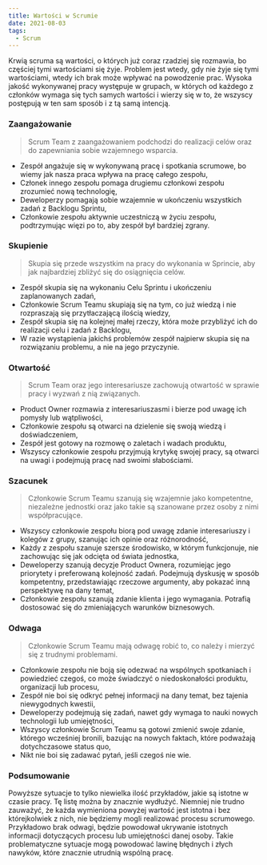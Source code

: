 ```yaml
---
title: Wartości w Scrumie
date: 2021-08-03
tags:
  - Scrum
---
```



Krwią scruma są wartości, o których już coraz rzadziej się rozmawia, bo częściej tymi wartościami się żyje.
Problem jest wtedy, gdy nie żyje się tymi wartościami, wtedy ich brak może wpływać na powodzenie prac.
Wysoka jakość wykonywanej pracy występuje w grupach, w których od każdego z członków wymaga się tych samych wartości i wierzy się w to, że wszyscy postępują w ten sam sposób i z tą samą intencją.

### Zaangażowanie

> Scrum Team z zaangażowaniem podchodzi do realizacji celów oraz do zapewniania sobie wzajemnego
wsparcia.

- Zespół angażuje się w wykonywaną pracę i spotkania scrumowe, bo wiemy jak nasza praca wpływa na pracę całego zespołu,
- Członek innego zespołu pomaga drugiemu członkowi zespołu zrozumieć nową technologię,
- Deweloperzy pomagają sobie wzajemnie w ukończeniu wszystkich zadań z Backlogu Sprintu,
- Członkowie zespołu aktywnie uczestniczą w życiu zespołu, podtrzymując więzi po to, aby zespół był bardziej zgrany.

### Skupienie

> Skupia się przede wszystkim na pracy do wykonania w Sprincie, aby jak najbardziej zbliżyć się
do osiągnięcia celów.

- Zespół skupia się na wykonaniu Celu Sprintu i ukończeniu zaplanowanych zadań,
- Członkowie Scrum Teamu skupiają się na tym, co już wiedzą i nie rozpraszają się przytłaczającą ilością wiedzy,
- Zespół skupia się na kolejnej małej rzeczy, która może przybliżyć ich do realizacji celu i zadań z Backlogu,
- W razie wystąpienia jakichś problemów zespół najpierw skupia się na rozwiązaniu problemu, a nie na jego przyczynie.

### Otwartość

> Scrum Team oraz jego interesariusze zachowują otwartość w sprawie pracy i
wyzwań z nią związanych.

- Product Owner rozmawia z interesariuszasmi i bierze pod uwagę ich pomysły lub wątpliwości,
- Członkowie zespołu są otwarci na dzielenie się swoją wiedzą i doświadczeniem,
- Zespół jest gotowy na rozmowę o zaletach i wadach produktu,
- Wszyscy członkowie zespołu przyjmują krytykę swojej pracy, są otwarci na uwagi i podejmują pracę nad swoimi słabościami.

### Szacunek

> Członkowie Scrum Teamu szanują się wzajemnie jako kompetentne,
niezależne jednostki oraz jako takie są szanowane przez osoby z nimi współpracujące.

- Wszyscy członkowie zespołu biorą pod uwagę zdanie interesariuszy i kolegów z grupy, szanując ich opinie oraz różnorodność,
- Każdy z zespołu szanuje szersze środowisko, w którym funkcjonuje, nie zachowując się jak odcięta od świata jednostka,
- Deweloperzy szanują decyzje Product Ownera, rozumiejąc jego priorytety i preferowaną kolejność zadań.
Podejmują dyskusję w sposób kompetentny, przedstawiając rzeczowe argumenty, aby pokazać inną perspektywę na dany temat,
- Członkowie zespołu szanują zdanie klienta i jego wymagania.
Potrafią dostosować się do zmieniających warunków biznesowych.

### Odwaga

> Członkowie Scrum Teamu mają odwagę robić to, co należy i mierzyć się z trudnymi problemami.

- Członkowie zespołu nie boją się odezwać na wspólnych spotkaniach i powiedzieć czegoś, co może świadczyć o niedoskonałości produktu, organizacji lub procesu,
- Zespół nie boi się odkryć pełnej informacji na dany temat, bez tajenia niewygodnych kwestii,
- Deweloperzy podejmują się zadań, nawet gdy wymaga to nauki nowych technologii lub umiejętności,
- Wszyscy członkowie Scrum Teamu są gotowi zmienić swoje zdanie, którego wcześniej bronili, bazując na nowych faktach, które podważają dotychczasowe status quo,
- Nikt nie boi się zadawać pytań, jeśli czegoś nie wie.

### Podsumowanie

Powyższe sytuacje to tylko niewielka ilość przykładów, jakie są istotne w czasie pracy. Tę listę można by znacznie wydłużyć.
Niemniej nie trudno zauważyć, że każda wymieniona powyżej wartość jest istotna i bez którejkolwiek z nich, nie będziemy mogli realizować procesu scrumowego.
Przykładowo brak odwagi, będzie powodował ukrywanie istotnych informacji dotyczących procesu lub umiejętności danej osoby.
Takie problematyczne sytuacje mogą powodować lawinę błędnych i złych nawyków, które znacznie utrudnią wspólną pracę.


